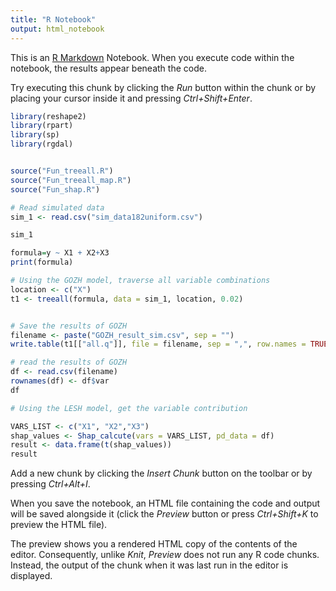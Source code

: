 ---
title: "R Notebook"
output: html_notebook
---

This is an [R Markdown](http://rmarkdown.rstudio.com) Notebook. When you execute code within the notebook, the results appear beneath the code. 

Try executing this chunk by clicking the *Run* button within the chunk or by placing your cursor inside it and pressing *Ctrl+Shift+Enter*. 

```{r}
library(reshape2)
library(rpart)
library(sp)
library(rgdal)


source("Fun_treeall.R")
source("Fun_treeall_map.R")
source("Fun_shap.R")

# Read simulated data
sim_1 <- read.csv("sim_data182uniform.csv")

sim_1             
```


```{r}

formula=y ~ X1 + X2+X3
print(formula)

# Using the GOZH model, traverse all variable combinations
location <- c("X")
t1 <- treeall(formula, data = sim_1, location, 0.02)


# Save the results of GOZH
filename <- paste("GOZH_result_sim.csv", sep = "")
write.table(t1[["all.q"]], file = filename, sep = ",", row.names = TRUE, col.names = TRUE)
```



```{r}
# read the results of GOZH
df <- read.csv(filename)
rownames(df) <- df$var
df

```

```{r}
# Using the LESH model, get the variable contribution

VARS_LIST <- c("X1", "X2","X3")
shap_values <- Shap_calcute(vars = VARS_LIST, pd_data = df)
result <- data.frame(t(shap_values))
result
```


Add a new chunk by clicking the *Insert Chunk* button on the toolbar or by pressing *Ctrl+Alt+I*.

When you save the notebook, an HTML file containing the code and output will be saved alongside it (click the *Preview* button or press *Ctrl+Shift+K* to preview the HTML file).

The preview shows you a rendered HTML copy of the contents of the editor. Consequently, unlike *Knit*, *Preview* does not run any R code chunks. Instead, the output of the chunk when it was last run in the editor is displayed.

